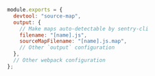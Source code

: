 ```javascript {filename:webpack.config.js}
module.exports = {
  devtool: "source-map",
  output: {
    // Make maps auto-detectable by sentry-cli
    filename: "[name].js",
    sourceMapFilename: "[name].js.map",
    // Other `output` configuration
  },
  // Other webpack configuration
};
```
